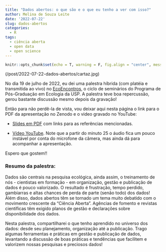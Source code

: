 ```yaml
---
title: "Dados abertos: o que são e o que eu tenho a ver com isso?"
author: Melina de Souza Leite
date: '2022-07-22'
slug: dados-abertos
categories:
  - R
tags:
  - ciência aberta
  - open data
  - open science
---
```


```r

knitr::opts_chunk$set(echo = T, warning = F, fig.align = "center", message = F, error = F, cache = TRUE)
```

(/post/2022-07-22-dados-abertos/cartaz.jpg)

No dia 19 de julho de 2022, eu dei uma palestra híbrida (com platéia e transmitida ao vivo) no [EcoEncontros](https://ecoencontros.ib.usp.br/pt/), o ciclo de seminários do Programa de Pós-Graduação em Ecologia da USP. A palestra teve boa repercussão, gerou bastante discussão mesmo depois da gravação!

Então para não perdê-la de vista, vou deixar aqui nesta página o link para o PDF da apresentação no Zenodo e o video gravado no YouTube:

-   [Slides em PDF](https://zenodo.org/record/6861029) com links para as referências mencionadas.

-   [Vídeo YouTube](https://www.youtube.com/watch?v=5OLUxXQ7gqw). Note que a partir do minuto 25 o áudio fica um pouco instável por conta do microfone da câmera, mas ainda dá para acompanhar a apresentação.

Espero que gostem!!

### Resumo da palestra:

Dados são centrais na pesquisa ecológica, ainda assim, o treinamento de nós - cientistas em formação - em organização, gestão e publicação de dados é pouco valorizado. O resultado é frustração, tempo perdido, gambiarras e altas chances de perda de parte (senão todo) dos dados! Além disso, dados abertos têm se tornado um tema muito debatido com o movimento crescente da "Ciência Aberta". Agências de fomento e revistas científicas têm exigido planos de gestão e declarações sobre disponibilidade dos dados.

Nesta palestra, compartilharei o que tenho aprendido no universo dos dados: desde seu planejamento, organização até a publicação. Trago algumas ferramentas e práticas em gestão e publicação de dados, levantando a discussão de boas práticas e tendências que facilitem e valorizem nossas pesquisas e preciosos dados!
